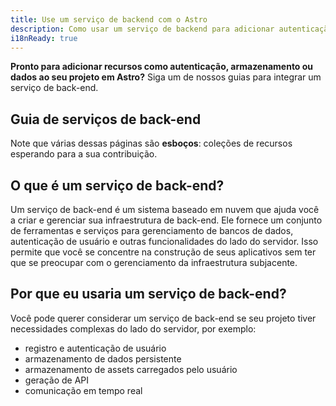 ```yaml
---
title: Use um serviço de backend com o Astro
description: Como usar um serviço de backend para adicionar autenticação, armazenamento e dados
i18nReady: true
---
```


**Pronto para adicionar recursos como autenticação, armazenamento ou dados ao seu projeto em Astro?** Siga um de nossos guias para integrar um serviço de back-end.

## Guia de serviços de back-end 

<BackendGuidesNav />

Note que várias dessas páginas são **esboços**: coleções de recursos esperando para a sua contribuição.

## O que é um serviço de back-end?

Um serviço de back-end é um sistema baseado em nuvem que ajuda você a criar e gerenciar sua infraestrutura de back-end. Ele fornece um conjunto de ferramentas e serviços para gerenciamento de bancos de dados, autenticação de usuário e outras funcionalidades do lado do servidor. Isso permite que você se concentre na construção de seus aplicativos sem ter que se preocupar com o gerenciamento da infraestrutura subjacente.

## Por que eu usaria um serviço de back-end?

Você pode querer considerar um serviço de back-end se seu projeto tiver necessidades complexas do lado do servidor, por exemplo:
- registro e autenticação de usuário
- armazenamento de dados persistente
- armazenamento de assets carregados pelo usuário
- geração de API
- comunicação em tempo real

